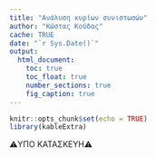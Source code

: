 ```yaml
---
title: "Ανάλυση κυρίων συνιστωσών"
author: "Κώστας Κούδας"
cache: TRUE
date: "`r Sys.Date()`"
output:
  html_document:
    toc: true
    toc_float: true
    number_sections: true
    fig_caption: true
---
```


```r
knitr::opts_chunk$set(echo = TRUE)
library(kableExtra)
```

<div class="alert-danger">⚠️️ΥΠΟ ΚΑΤΑΣΚΕΥΗ⚠️</div>
